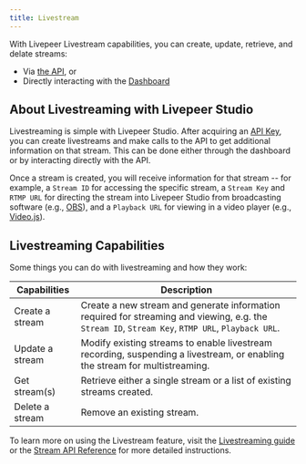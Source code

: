 ```yaml
---
title: Livestream
---
```


With Livepeer Livestream capabilities, you can create, update, retrieve, and delate streams:

 - Via [the API](/references), or 
 - Directly interacting with the [Dashboard](https://livepeer.studio/login?next=%2Fdashboard)

## About Livestreaming with Livepeer Studio

Livestreaming is simple with Livepeer Studio. After acquiring an [API Key](../../guides/livestreaming/api-key), you can create livestreams and make calls to the API to get additional information on that stream. This can be done either through the dashboard or by interacting directly with the API.

Once a stream is created, you will receive information for that stream --  for example,  a `Stream ID` for accessing the specific stream, a `Stream Key` and  `RTMP URL` for directing the stream into Livepeer Studio from broadcasting software (e.g., [OBS](https://obsproject.com/)), and a `Playback URL` for viewing in a video player  (e.g.,  [Video.js](https://videojs.com/)).

## Livestreaming Capabilities

Some things you can do with livestreaming and how they work:

| Capabilities | Description  |
| ------------ | ------------ |
|  Create a stream  | Create a new stream and generate information required for streaming and viewing, e.g. the `Stream ID`, `Stream Key`, `RTMP URL`, `Playback URL`.  | 
|  Update a stream  | Modify existing streams to enable livestream recording, suspending a livestream, or enabling the stream for multistreaming.    | 
|  Get stream(s) | Retrieve either a single stream or a list of existing streams created.   | 
|  Delete a stream | Remove an existing stream.   | 

To learn more on using the Livestream feature, visit the [Livestreaming guide](../../guides/livestreaming) or the [Stream API Reference](../../references/stream) for more detailed instructions.

